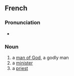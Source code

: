 ==French==

===Pronunciation===
* {{fr-IPA}}

===Noun===
{{fr-noun|m|hommes de Dieu|f=femme de Dieu}}

# a [[man of God]], a godly man
# a [[minister]]
# a [[priest]]